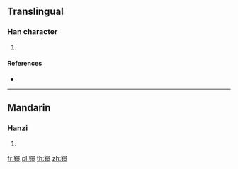 {{character info/new}}
==Translingual==

===Han character===
{{Han char|rn=167|rad=金|as=12|sn=20|four=|canj=CAYF}}

# {{defn|Han|sort=金12}}

====References====
* {{Han ref|kx=1323.100|dkj=40910|dj=1822.250|hdz=64256.060|uh=941B|ud=37915}}

----

==Mandarin==

===Hanzi===
{{cmn-hanzi|pin=[[yìng]] ([[ying4]])|wg=ying<sup>4</sup>}}

# {{defn|lang=cmn|sort=金12}}

[[fr:鐛]]
[[pl:鐛]]
[[th:鐛]]
[[zh:鐛]]
